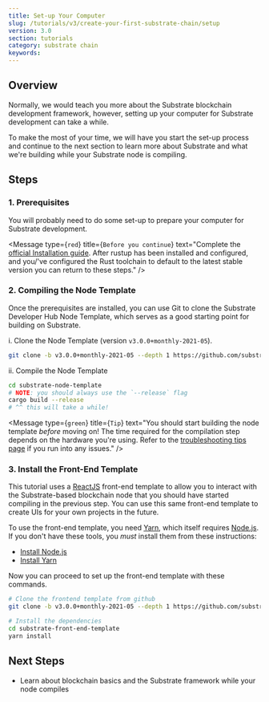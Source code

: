 ```yaml
---
title: Set-up Your Computer
slug: /tutorials/v3/create-your-first-substrate-chain/setup
version: 3.0 
section: tutorials
category: substrate chain
keywords: 
---
```


## Overview
Normally, we would teach you more about the Substrate blockchain development framework, however,
setting up your computer for Substrate development can take a while.

To make the most of your time, we will have you start the set-up process and
continue to the next section to learn more about Substrate and what we're building while your Substrate node is compiling.

## Steps
### 1. Prerequisites

You will probably need to do some set-up to prepare your computer for Substrate development.

<Message
  type={`red`}
  title={`Before you continue`}
  text="Complete the 
  [official Installation guide](/docs/v3/getting-started/installation).
  After rustup has been installed and configured, and you/'ve configured the 
  Rust toolchain to default to the latest stable version you can return to these steps."
/>

### 2. Compiling the Node Template

Once the prerequisites are installed, you can use Git to clone the Substrate Developer Hub Node
Template, which serves as a good starting point for building on Substrate.

i. Clone the Node Template (version `v3.0.0+monthly-2021-05`).

   ```bash
   git clone -b v3.0.0+monthly-2021-05 --depth 1 https://github.com/substrate-developer-hub/substrate-node-template
   ```

ii. Compile the Node Template

   ```bash
   cd substrate-node-template
   # NOTE: you should always use the `--release` flag
   cargo build --release
   # ^^ this will take a while!
   ```

<Message
  type={`green`}
  title={`Tip`}
  text="You should start building the node template _before_ moving on!
  The time required for the compilation step depends on the hardware you\'re using.
  Refer to the
  [troubleshooting tips page](/docs/v3/getting-started/installation#troubleshooting-substrate-builds)
  if you run into any issues."
/>

### 3. Install the Front-End Template

This tutorial uses a [ReactJS](https://reactjs.org/) front-end template to allow you to interact
with the Substrate-based blockchain node that you should have started compiling in the previous
step. You can use this same front-end template to create UIs for your own projects in the future.

To use the front-end template, you need [Yarn](https://yarnpkg.com), which itself requires
[Node.js](https://nodejs.org/). If you don't have these tools, you _must_ install them from these
instructions:

- [Install Node.js](https://nodejs.org/en/download/)
- [Install Yarn](https://yarnpkg.com/lang/en/docs/install/)

Now you can proceed to set up the front-end template with these commands.

```bash
# Clone the frontend template from github
git clone -b v3.0.0+monthly-2021-05 --depth 1 https://github.com/substrate-developer-hub/substrate-front-end-template

# Install the dependencies
cd substrate-front-end-template
yarn install
```

## Next Steps

- Learn about blockchain basics and the Substrate framework while your node compiles
